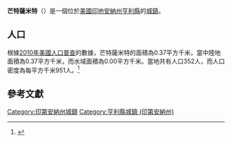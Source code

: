 {{noteTA
|G1=USState
|G2=地名
|G3=Unit
}}
{{Infobox settlement
|name            = 芒特薩米特
|native_name = Mount Summit
|settlement_type          = [[鎮|城鎮]]
|image_skyline            = Henry County Indiana Incorporated and Unincorporated areas Mount Summit Highlighted 1851714.svg
|imagesize                = 250px
|image_map                = 
|mapsize                  = 
|subdivision_type         = [[世界政區索引|國家]]
|subdivision_type1        = [[美国州份|州份]]
|subdivision_type2        = [[印地安納州行政區劃|縣]]
|subdivision_name         = [[美国|美国]]
|subdivision_name1        = [[印地安納州|印地安納州]]
|subdivision_name2        = [[亨利縣_(印地安納州)|亨利縣]]
|elevation_ft             = 1093
|elevation_m              = 333
|timezone                 = [[北美东部时区|EST]]
|area_total_km2           = 0.37
|area_land_km2            = 0.37
|area_water_km2           = 0.00
|area_total_sq_mi         = 
|area_land_sq_mi          = 
|area_water_sq_mi         = 
|population_as_of         = [[2010年美國人口普查|2010]]
|population_footnotes     = 
|population_total         = 352
|population_density_km2   = auto
|population_density_sq_mi = auto
|utc_offset               = -5
|coordinates              = {{coord|40|00|14|N|85|23|08|W|display=inline,title}}
| coor_pinpoint           = 
| coordinates_footnotes   = 
|timezone_DST             = EDT
|utc_offset_DST           = -4
|postal_code_type         = [[美國郵區編號|郵區編號]]
|postal_code              = 47361
|area_code                = [[北美電話區號765|765]]
|blank_name = [[地名信息系统|GNIS ID]]
|blank_info = 439701<ref name="GNIS">{{cite gnis|439701|Mount Summit}}</ref>
}}
'''芒特薩米特'''（{{lang-en|Mount Summit}}）是一個位於[[美國|美國]][[印地安納州|印地安納州]][[亨利縣_(印地安納州)|亨利縣]]的[[鎮|城鎮]]。

== 人口 ==
根據[[2010年美國人口普查|2010年美國人口普查]]的數據，芒特薩米特的面積為0.37平方千米，當中陸地面積為0.37平方千米，而水域面積為0.00平方千米。當地共有人口352人，而人口密度為每平方千米951人。<ref name="GR8">{{cite web|url=http://factfinder2.census.gov|publisher=[[美国人口调查局|美国人口调查局]]|accessdate=2011-05-14|title=American FactFinder|archive-date=2013-09-11|archive-url=https://web.archive.org/web/20130911234518/http://factfinder2.census.gov/|dead-url=no}}</ref>

== 參考文獻 ==
{{reflist}}

{{亨利縣 (印地安納州)}}

{{DEFAULTSORT:Mount Summit, Indiana}}
[[Category:印第安納州城鎮|Category:印第安納州城鎮]]
[[Category:亨利縣城鎮_(印第安納州)|Category:亨利縣城鎮 (印第安納州)]]

{{Indiana-geo-stub}}